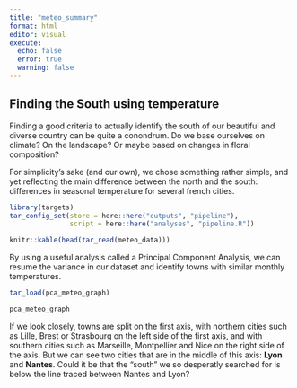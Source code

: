 ```yaml
---
title: "meteo_summary"
format: html
editor: visual
execute:
  echo: false
  error: true
  warning: false
---
```


## Finding the South using temperature

Finding a good criteria to actually identify the south of our beautiful and diverse country can be quite a conondrum. Do we base ourselves on climate? On the landscape? Or maybe based on changes in floral composition?

For simplicity's sake (and our own), we chose something rather simple, and yet reflecting the main difference between the north and the south: differences in seasonal temperature for several french cities.

```r

library(targets)
tar_config_set(store = here::here("outputs", "pipeline"), 
               script = here::here("analyses", "pipeline.R"))

```

```r
knitr::kable(head(tar_read(meteo_data)))
````

By using a useful analysis called a Principal Component Analysis, we can resume the variance in our dataset and identify towns with similar monthly temperatures.

``` r
tar_load(pca_meteo_graph)

pca_meteo_graph
```

If we look closely, towns are split on the first axis, with northern cities such as Lille, Brest or Strasbourg on the left side of the first axis, and with southern cities such as Marseille, Montpellier and Nice on the right side of the axis. But we can see two cities that are in the middle of this axis: **Lyon** and **Nantes**. Could it be that the "south" we so desperatly searched for is below the line traced between Nantes and Lyon?


